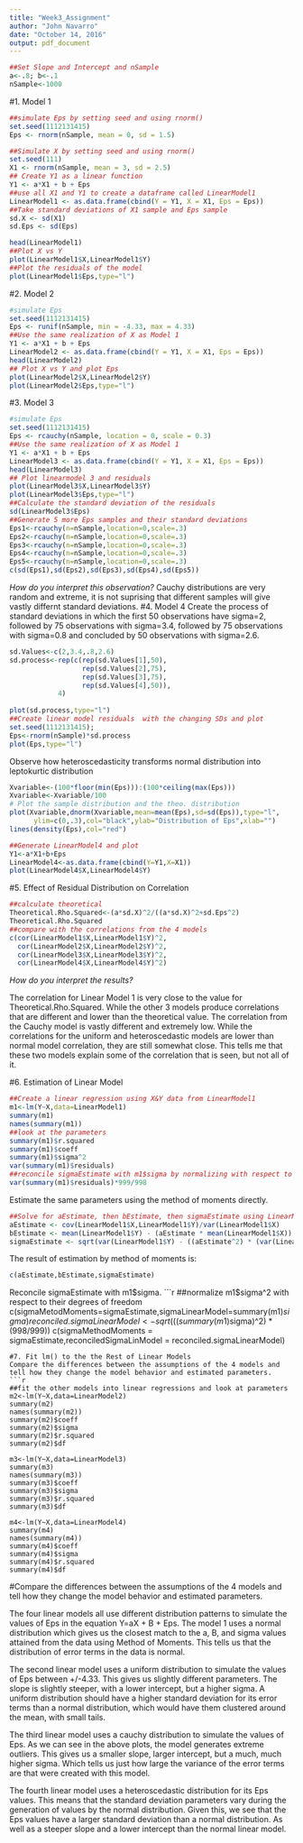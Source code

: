 ```yaml
---
title: "Week3_Assignment"
author: "John Navarro"
date: "October 14, 2016"
output: pdf_document
---
```

```r
##Set Slope and Intercept and nSample
a<-.8; b<-.1
nSample<-1000
```
#1. Model 1
```r


##simulate Eps by setting seed and using rnorm()
set.seed(1112131415)
Eps <- rnorm(nSample, mean = 0, sd = 1.5)

##Simulate X by setting seed and using rnorm()
set.seed(111)
X1 <- rnorm(nSample, mean = 3, sd = 2.5)
## Create Y1 as a linear function
Y1 <- a*X1 + b + Eps
##use all X1 and Y1 to create a dataframe called LinearModel1
LinearModel1 <- as.data.frame(cbind(Y = Y1, X = X1, Eps = Eps))
##Take standard deviations of X1 sample and Eps sample
sd.X <- sd(X1)
sd.Eps <- sd(Eps)
```

```r

head(LinearModel1)
##Plot X vs Y
plot(LinearModel1$X,LinearModel1$Y)
##Plot the residuals of the model
plot(LinearModel1$Eps,type="l")
```
#2. Model 2
```r
#simulate Eps
set.seed(1112131415)
Eps <- runif(nSample, min = -4.33, max = 4.33)
##Use the same realization of X as Model 1
Y1 <- a*X1 + b + Eps
LinearModel2 <- as.data.frame(cbind(Y = Y1, X = X1, Eps = Eps))
head(LinearModel2)
## Plot X vs Y and plot Eps
plot(LinearModel2$X,LinearModel2$Y)
plot(LinearModel2$Eps,type="l")
```
#3. Model 3
```r
#simulate Eps
set.seed(1112131415)
Eps <- rcauchy(nSample, location = 0, scale = 0.3)
##Use the same realization of X as Model 1
Y1 <- a*X1 + b + Eps
LinearModel3 <- as.data.frame(cbind(Y = Y1, X = X1, Eps = Eps))
head(LinearModel3)
## Plot linearmodel 3 and residuals
plot(LinearModel3$X,LinearModel3$Y)
plot(LinearModel3$Eps,type="l")
##Calculate the standard deviation of the residuals
sd(LinearModel3$Eps)
##Generate 5 more Eps samples and their standard deviations
Eps1<-rcauchy(n=nSample,location=0,scale=.3)
Eps2<-rcauchy(n=nSample,location=0,scale=.3)
Eps3<-rcauchy(n=nSample,location=0,scale=.3)
Eps4<-rcauchy(n=nSample,location=0,scale=.3)
Eps5<-rcauchy(n=nSample,location=0,scale=.3)
c(sd(Eps1),sd(Eps2),sd(Eps3),sd(Eps4),sd(Eps5))
```
*How do you interpret this observation?*
Cauchy distributions are very random and extreme, it is not suprising that different samples will give vastly differnt standard deviations.
#4. Model 4
Create the process of standard deviations in which the first 50 observations have sigma=2, followed by 75 observations with sigma=3.4, followed by 75 observations with sigma=0.8 and concluded by 50 observations with sigma=2.6.
```r
sd.Values<-c(2,3.4,.8,2.6)
sd.process<-rep(c(rep(sd.Values[1],50),
                  rep(sd.Values[2],75),
                  rep(sd.Values[3],75),
                  rep(sd.Values[4],50)),
            4)
            
plot(sd.process,type="l")
##Create linear model residuals  with the changing SDs and plot
set.seed(1112131415);
Eps<-rnorm(nSample)*sd.process
plot(Eps,type="l")

```
Observe how heteroscedasticity transforms normal distribution into leptokurtic distribution
```r
Xvariable<-(100*floor(min(Eps))):(100*ceiling(max(Eps)))
Xvariable<-Xvariable/100
# Plot the sample distribution and the theo. distribution
plot(Xvariable,dnorm(Xvariable,mean=mean(Eps),sd=sd(Eps)),type="l",
      ylim=c(0,.3),col="black",ylab="Distribution of Eps",xlab="")
lines(density(Eps),col="red")
```

```r
##Generate LinearModel4 and plot
Y1<-a*X1+b+Eps
LinearModel4<-as.data.frame(cbind(Y=Y1,X=X1))
plot(LinearModel4$X,LinearModel4$Y)
```
#5. Effect of Residual Distribution on Correlation
```r
##calculate theoretical 
Theoretical.Rho.Squared<-(a*sd.X)^2/((a*sd.X)^2+sd.Eps^2)
Theoretical.Rho.Squared
##compare with the correlations from the 4 models
c(cor(LinearModel1$X,LinearModel1$Y)^2,
  cor(LinearModel2$X,LinearModel2$Y)^2,
  cor(LinearModel3$X,LinearModel3$Y)^2,
  cor(LinearModel4$X,LinearModel4$Y)^2)

```
*How do you interpret the results?*

The correlation for Linear Model 1 is very close to the value for Theoretical.Rho.Squared. While the other 3 models produce correlations that are different and lower than the theoretical value. The correlation from the Cauchy model is vastly different and extremely low. While the correlations for the uniform and heteroscedastic models are lower than normal model correlation, they are still somewhat close. This tells me that these two models explain some of the correlation that is seen, but not all of it.

#6. Estimation of Linear Model
```r
##Create a linear regression using X&Y data from LinearModel1
m1<-lm(Y~X,data=LinearModel1)
summary(m1)
names(summary(m1))
##look at the parameters
summary(m1)$r.squared
summary(m1)$coeff
summary(m1)$sigma^2
var(summary(m1)$residuals)
##reconcile sigmaEstimate with m1$sigma by normalizing with respect to deg of freedom
var(summary(m1)$residuals)*999/998
```
Estimate the same parameters using the method of moments directly.
```r
##Solve for aEstimate, then bEstimate, then sigmaEstimate using LinearModel1 data
aEstimate <- cov(LinearModel1$X,LinearModel1$Y)/var(LinearModel1$X)
bEstimate <- mean(LinearModel1$Y) - (aEstimate * mean(LinearModel1$X))
sigmaEstimate <- sqrt(var(LinearModel1$Y) - ((aEstimate^2) * (var(LinearModel1$X))))
```
The result of estimation by method of moments is:
```r
c(aEstimate,bEstimate,sigmaEstimate)
```
Reconcile sigmaEstimate with m1$sigma.
```r
##normalize m1$sigma^2 with respect to their degrees of freedom
c(sigmaMetodMoments=sigmaEstimate,sigmaLinearModel=summary(m1)$sigma)
reconciled.sigmaLinearModel <- sqrt(((summary(m1)$sigma)^2) * (998/999))
c(sigmaMethodMoments = sigmaEstimate,reconciledSigmaLinModel = reconciled.sigmaLinearModel)
```
#7. Fit lm() to the the Rest of Linear Models
Compare the differences between the assumptions of the 4 models and tell how they change the model behavior and estimated parameters.
```r
##fit the other models into linear regressions and look at parameters
m2<-lm(Y~X,data=LinearModel2)
summary(m2)
names(summary(m2))
summary(m2)$coeff
summary(m2)$sigma
summary(m2)$r.squared
summary(m2)$df

m3<-lm(Y~X,data=LinearModel3)
summary(m3)
names(summary(m3))
summary(m3)$coeff
summary(m3)$sigma
summary(m3)$r.squared
summary(m3)$df

m4<-lm(Y~X,data=LinearModel4)
summary(m4)
names(summary(m4))
summary(m4)$coeff
summary(m4)$sigma
summary(m4)$r.squared
summary(m4)$df
```
#Compare the differences between the assumptions of the 4 models and tell how they change the model behavior and estimated parameters.

The four linear models all use different distribution patterns to simulate the values of Eps in the equation Y=aX + B + Eps. The model 1 uses a normal distribution which gives us the closest match to the a, B, and sigma values attained from the data using Method of Moments. This tells us that the distribution of error terms in the data is normal.

The second linear model uses a uniform distribution to simulate the values of Eps between +/-4.33. This gives us slightly different parameters. The slope is slightly steeper, with a lower intercept, but a higher sigma. A uniform distribution should have a higher standard deviation for its error terms than a normal distribution, which would have them clustered around the mean, with small tails.

The third linear model uses a cauchy distribution to simulate the values of Eps. As we can see in the above plots, the model generates extreme outliers. This gives us a smaller slope, larger intercept, but a much, much higher sigma. Which tells us just how large the variance of the error terms are that were created with this model.

The fourth linear model uses a heteroscedastic distribution for its Eps values. This means that the standard deviation parameters vary during the generation of values by the normal distribution. Given this, we see that the Eps values have a larger standard deviation than a normal distribution. As well as a steeper slope and a lower intercept than the normal linear model. 

